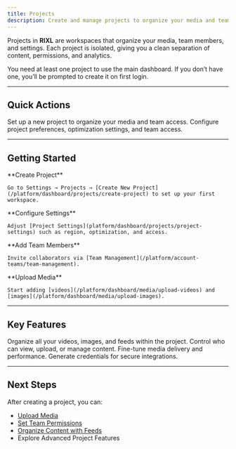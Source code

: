 ```yaml
---
title: Projects
description: Create and manage projects to organize your media and team access.
---
```



Projects in **RIXL** are workspaces that organize your media, team members, and settings. Each project is isolated, giving you a clean separation of content, permissions, and analytics.

<Callout type="info">
  You need at least one project to use the main dashboard. If you don’t have one, you’ll be prompted to create it on
  first login.
</Callout>

---

## Quick Actions

<Columns cols={2}>
  <Card
    title="Create Project"
    href="/platform/dashboard/projects/create-project"
    icon="folder-plus"
  >
    Set up a new project to organize your media and team access.
  </Card>
  <Card
    title="Project Settings"
    href="/platform/dashboard/projects/project-settings"
    icon="settings"
  >
    Configure project preferences, optimization settings, and team access.
  </Card>
</Columns>

---

## Getting Started

<Steps>
  <Step>
    **Create Project**

    Go to Settings → Projects → [Create New Project](/platform/dashboard/projects/create-project) to set up your first
    workspace.
  </Step>
  <Step>
    **Configure Settings**

    Adjust [Project Settings](platform/dashboard/projects/project-settings) such as region, optimization, and access.
  </Step>
  <Step>
    **Add Team Members**

    Invite collaborators via [Team Management](/platform/account-teams/team-management).
  </Step>
  <Step>
    **Upload Media**

    Start adding [videos](/platform/dashboard/media/upload-videos) and
    [images](/platform/dashboard/media/upload-images).
  </Step>
</Steps>

---

## Key Features

<Columns cols={4}>
  <Card
    title="Media Storage"
    icon="archive"
  >
    Organize all your videos, images, and feeds within the project.
  </Card>
  <Card
    title="Team Access"
    icon="users"
  >
    Control who can view, upload, or manage content.
  </Card>
  <Card
    title="Processing Settings"
    icon="settings"
  >
    Fine-tune media delivery and performance.
  </Card>
  <Card
    title="API Keys"
    icon="key"
  >
    Generate credentials for secure integrations.
  </Card>
</Columns>

---

## Next Steps

After creating a project, you can:

- [Upload Media](/platform/dashboard/media/overview)
- [Set Team Permissions](/platform/account-teams/team-management)
- [Organize Content with Feeds](/platform/dashboard/feeds/overview)
- Explore Advanced Project Features
